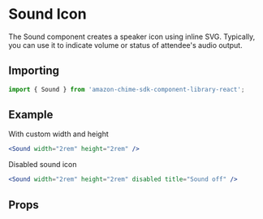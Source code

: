

# Sound Icon

The Sound component creates a speaker icon using inline SVG. Typically, you can use it to indicate volume or status of attendee's audio output.

## Importing

```javascript
import { Sound } from 'amazon-chime-sdk-component-library-react';
```

## Example

With custom width and height

<ThemeProvider theme={lightTheme}>
  <Preview>
    <Sound width="2rem" height="2rem" />
  </Preview>
</ThemeProvider>

```jsx
<Sound width="2rem" height="2rem" />
```

Disabled sound icon

<ThemeProvider theme={lightTheme}>
  <Preview>
    <Sound width="2rem" height="2rem" disabled title="Sound off" />
  </Preview>
</ThemeProvider>

```jsx
<Sound width="2rem" height="2rem" disabled title="Sound off" />
```

## Props

<Props of={Sound} />
